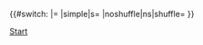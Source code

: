 {{#switch:{{LC:{{{1|}}}}}
|=<quiz>
|simple|s=<quiz display=simple>
|noshuffle|ns|shuffle=<quiz shuffle=none>
}}<noinclude>[[Category:小測模板|Start]]</noinclude>